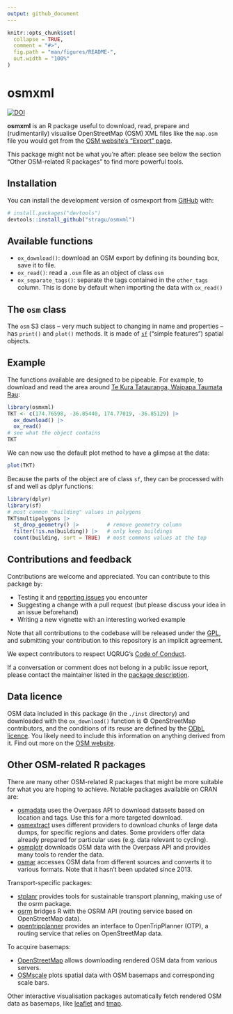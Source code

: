 ```yaml
---
output: github_document
---
```


<!-- README.md is generated from README.Rmd. Please edit that file -->

```r
knitr::opts_chunk$set(
  collapse = TRUE,
  comment = "#>",
  fig.path = "man/figures/README-",
  out.width = "100%"
)
```

# osmxml

<!-- badges: start -->
[![DOI](https://zenodo.org/badge/489214893.svg)](https://zenodo.org/badge/latestdoi/489214893)
<!-- badges: end -->

**osmxml** is an R package useful to download, read, prepare and (rudimentarily) visualise OpenStreetMap (OSM) XML files like the `map.osm` file you would get from the [OSM website's "Export" page](https://www.openstreetmap.org/export).

This package might not be what you're after: please see below the section "Other OSM-related R packages" to find more powerful tools.

## Installation

You can install the development version of osmexport from [GitHub](https://github.com/) with:

``` r
# install.packages("devtools")
devtools::install_github("stragu/osmxml")
```

## Available functions

* `ox_download()`: download an OSM export by defining its bounding box, save it to file.
* `ox_read()`: read a `.osm` file as an object of class `osm`
* `ox_separate_tags()`: separate the tags contained in the `other_tags` column. This is done by default when importing the data with `ox_read()`

## The `osm` class

The `osm` S3 class – very much subject to changing in name and properties – has `print()` and `plot()` methods. It is made of [`sf`](https://r-spatial.github.io/sf/) ("simple features") spatial objects.

## Example

The functions available are designed to be pipeable. For example, to download and read the area around [Te Kura Tatauranga, Waipapa Taumata Rau](https://www.auckland.ac.nz/en/science/about-the-faculty/department-of-statistics.html):

```r
library(osmxml)
TKT <- c(174.76598, -36.85440, 174.77019, -36.85129) |>
  ox_download() |>
  ox_read()
# see what the object contains
TKT
```

We can now use the default plot method to have a glimpse at the data:

```r
plot(TKT)
```

Because the parts of the object are of class `sf`, they can be processed with sf and well as dplyr functions:

```r
library(dplyr)
library(sf)
# most common "building" values in polygons
TKT$multipolygons |>
  st_drop_geometry() |>         # remove geometry column
  filter(!is.na(building)) |>   # only keep buildings
  count(building, sort = TRUE)  # most commons values at the top
```

## Contributions and feedback

Contributions are welcome and appreciated. You can contribute to this package by:

* Testing it and [reporting issues](https://github.com/stragu/osmxml/issues) you encounter
* Suggesting a change with a pull request (but please discuss your idea in an issue beforehand)
* Writing a new vignette with an interesting worked example

Note that all contributions to the codebase will be released under the [GPL](LICENSE.md), and submitting your contribution to this repository is an implicit agreement.

We expect contributors to respect UQRUG's [Code of Conduct](https://gitlab.com/stragu/uqrug/blob/master/Code_of_Conduct.md).

If a conversation or comment does not belong in a public issue report, please contact the maintainer listed in the [package description](DESCRIPTION).

## Data licence

OSM data included in this package (in the `./inst` directory) and downloaded with the `ox_download()` function is © OpenStreetMap contributors, and the conditions of its reuse are defined by the [ODbL licence](https://opendatacommons.org/licenses/odbl/). You likely need to include this information on anything derived from it. Find out more on the [OSM website](https://www.openstreetmap.org/copyright).

## Other OSM-related R packages

There are many other OSM-related R packages that might be more suitable for what you are hoping to achieve. Notable packages available on CRAN are:

* [osmadata](https://cran.r-project.org/web/packages/osmdata) uses the Overpass API to download datasets based on location and tags. Use this for a more targeted download.
* [osmextract](https://cran.r-project.org/web/packages/osmextract) uses different providers to download chunks of large data dumps, for specific regions and dates. Some providers offer data already prepared for particular uses (e.g. data relevant to cycling).
* [osmplotr](https://cran.r-project.org/web/packages/osmplotr) downloads OSM data with the Overpass API and provides many tools to render the data.
* [osmar](https://cran.r-project.org/web/packages/osmar/index.html) accesses OSM data from different sources and converts it to various formats. Note that it hasn't been updated since 2013.

Transport-specific packages:

* [stplanr](https://cran.r-project.org/web/packages/stplanr) provides tools for sustainable transport planning, making use of the osrm package.
* [osrm](https://cran.r-project.org/web/packages/osrm) bridges R with the OSRM API (routing service based on OpenStreetMap data).
* [opentripplanner](https://docs.ropensci.org/opentripplanner/) provides an interface to OpenTripPlanner (OTP), a routing service that relies on OpenStreetMap data.

To acquire basemaps:

* [OpenStreetMap](https://cran.r-project.org/web/packages/OpenStreetMap) allows downloading rendered OSM data from various servers.
* [OSMscale](https://cran.r-project.org/web/packages/osmplotr) plots spatial data with OSM basemaps and corresponding scale bars.

Other interactive visualisation packages automatically fetch rendered OSM data as basemaps, like [leaflet](https://rstudio.github.io/leaflet/) and [tmap](https://r-tmap.github.io/tmap/).
